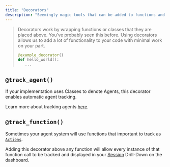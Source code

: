 ```yaml
---
title: "Decorators"
description: "Seemingly magic tools that can be added to functions and classes for easier instrumenting"
---
```


> Decorators work by wrapping functions or classes that they are placed above. You've probably seen this before.
> Using decorators allows us to add a lot of functionality to your code with minimal work on your part.
> ```python python
> @example_decorator()
> def hello_world():
>    ...
> ```

## `@track_agent()`
If your implementation uses Classes to denote Agents, this decorator enables automatic agent tracking.

Learn more about tracking agents [here](/v1/details/tracking-agents).

## `@track_function()`
Sometimes your agent system will use functions that important to track as [`Actions`](/v1/events#actionevent).

Adding this decorator above any function will allow every instance of that function call to be tracked and displayed
in your [Session](v1/details/sessions) Drill-Down on the dashboard.

